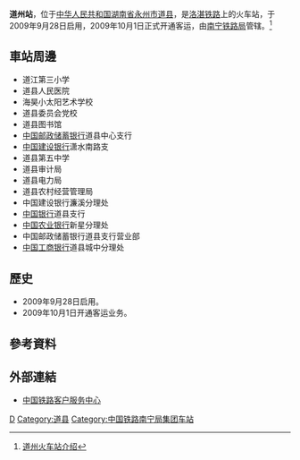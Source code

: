 {{Expand|time=2016-06-10T02:57:18+00:00}}
{{Infobox China railway station
|车站名称 =道州站
|图片 = 
|图片介绍 = 
|车站拼音 = Daozhou
|英文名称 = Daozhou Railway Station
|车站代码 = 35837<ref>{{cite book|title=中华人民共和国铁路车站代码（GB/T 10302-2010）|publisher=中国标准出版社|year=2010|isbn=155066140495|ignore-isbn-error=true|pages=8}}</ref>
|电报码 = DFZ
|拼音码 = DZH
|车站位置 = [[湖南省|湖南省]][[永州市|永州市]][[道县|道县]]
|坐标 = {{coord|25.515247861069813|N|111.56990987147334|E|display=inline,title|format=dms}}
|归属 =[[南宁铁路局|南宁铁路局]]
|线路 = [[洛湛铁路|洛湛铁路]]
|车站等级 = [[三等站_(中铁)|三等站]]
|月台数目 = 
|股道数目 = 
}}
'''道州站'''，位于[[中华人民共和国|中华人民共和国]][[湖南省|湖南省]][[永州市|永州市]][[道县|道县]]，是[[洛湛铁路|洛湛铁路]]上的火车站，于2009年9月28日启用，2009年10月1日正式开通客运，由[[南宁铁路局|南宁铁路局]]管辖。<ref>[http://search.huochepiao.com/huochezhan/jieshao/3478.htm 道州火车站介绍]</ref>
==車站周邊==
* 道江第三小学
* 道县人民医院
* 海昊小太阳艺术学校
* 道县委员会党校
* 道县图书馆
* [[中国邮政储蓄银行|中国邮政储蓄银行]]道县中心支行
* [[中国建设银行|中国建设银行]]潇水南路支
* 道县第五中学
* 道县审计局
* 道县电力局
* 道县农村经营管理局
* 中国建设银行濂溪分理处
* [[中国银行|中国银行]]道县支行
* [[中国农业银行|中国农业银行]]新星分理处
* 中国邮政储蓄银行道县支行营业部
* [[中国工商银行|中国工商银行]]道县城中分理处

==歷史==
* 2009年9月28日启用。
* 2009年10月1日开通客运业务。
==參考資料==
{{reflist}}
==外部連結==
* [http://www.12306.cn/mormhweb/ 中国铁路客户服务中心] {{Wayback|url=http://www.12306.cn/mormhweb/ |date=20180205163941 }}
{{China-rail-stub}}
{{洛湛铁路}}
[[Category:永州市铁路车站|D]]
[[Category:道县|Category:道县]]
[[Category:中国铁路南宁局集团车站|Category:中国铁路南宁局集团车站]]